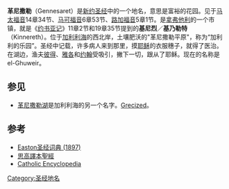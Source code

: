 '''革尼撒勒'''（Gennesaret）是[[新约|新约]][[圣经|圣经]]中的一个地名，意思是富裕的花园。见于[[马太福音|马太福音]]14章34节、[[马可福音|马可福音]]6章53节、[[路加福音|路加福音]]5章1节。是[[拿弗他利|拿弗他利]]的一个市镇，就是《[[约书亚记|约书亚记]]》11章2节和19章35节提到的'''基尼烈'''／'''基乃勒特'''（Kinnereth）。位于[[加利利海|加利利海]]的西北岸，土壤肥沃的"革尼撒勒平原"，称为“加利利的乐园”。圣经中记载，许多病人来到那里，摸[[耶稣|耶稣]]的衣服穗子，就得了医治。在湖边，渔夫[[彼得|彼得]]、[[聖雅各|雅各]]和[[門徒約翰|约翰]]受吸引，撇下一切，跟从了耶稣。现在的名称是el-Ghuweir。

==参见==
*[[革尼撒勒湖|革尼撒勒湖]]是加利利海的另一个名字。[[wiktionary:Grecized|Grecized]]。

==参考==
*[[Easton圣经词典_(1897)|Easton圣经词典 (1897)]]
*[[思高譯本聖經|思高譯本聖經]]
*[http://www.newadvent.org/cathen/06415a.htm Catholic Encyclopedia] {{Wayback|url=http://www.newadvent.org/cathen/06415a.htm |date=20210214111908 }}

[[Category:圣经地名|Category:圣经地名]]